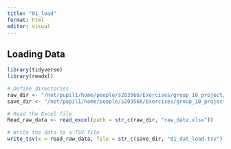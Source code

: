 ```yaml
---
title: "01_load"
format: html
editor: visual
---
```


## Loading Data

```r
library(tidyverse)
library(readxl)

```

```r
# Define directories
raw_dir <- "/net/pupil1/home/people/s203566/Exercises/group_10_project/_raw/"
save_dir <- "/net/pupil1/home/people/s203566/Exercises/group_10_project/data/"

# Read the Excel file
Read_raw_data <- read_excel(path = str_c(raw_dir, "raw_data.xlsx"))

# Write the data to a TSV file
write_tsv(x = read_raw_data, file = str_c(save_dir, "01_dat_load.tsv"))
```
